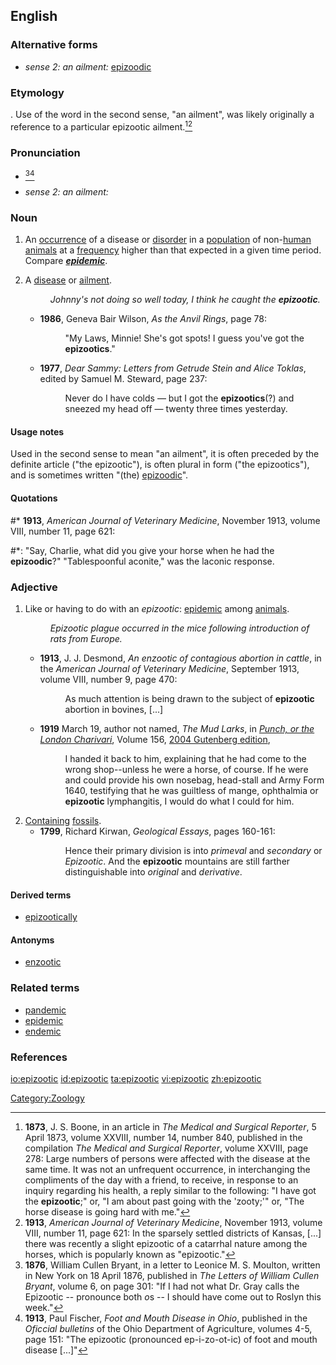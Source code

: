 {{wikipedia}}
==English==

===Alternative forms===
* ''sense 2: an ailment:'' [[epizoodic]]

===Etymology===
{{confix|epi|zo-|otic}}. Use of the word in the second sense, "an ailment", was likely originally a reference to a particular epizootic ailment.<ref>'''1873''', J. S. Boone, in an article in ''The Medical and Surgical Reporter'', 5 April 1873, volume XXVIII, number 14, number 840, published in the compilation ''The Medical and Surgical Reporter'', volume XXVIII, page 278: Large numbers of persons were affected with the disease at the same time. It was not an unfrequent occurrence, in interchanging the compliments of the day with a friend, to receive, in response to an inquiry regarding his health, a reply similar to the following: "I have got the '''epizootic''';" or, "I am about past going with the 'zooty;'" or, "The horse disease is going hard with me."</ref><ref>'''1913''', ''American Journal of Veterinary Medicine'', November 1913, volume VIII, number 11, page 621: In the sparsely settled districts of Kansas, [...] there was recently a slight epizootic of a catarrhal nature among the horses, which is popularly known as "epizootic."</ref>

===Pronunciation===
* {{IPA|/ɛpɪ.zəˈwɒtɪk/|/ɛpɪ.zoʊˈɒtɪk/}}<ref>'''1876''', William Cullen Bryant, in a letter to Leonice M. S. Moulton, written in New York on 18 April 1876, published in ''The Letters of William Cullen Bryant'', volume 6, on page 301: "If I had not what Dr. Gray calls the Epizootic -- pronounce both ''o''s -- I should have come out to Roslyn this week."</ref><ref>'''1913''', Paul Fischer, ''Foot and Mouth Disease in Ohio'', published in the ''Oficcial bulletins'' of the Ohio Department of Agriculture, volumes 4-5, page 151: "The epizootic (pronounced ep-i-zo-ot-ic) of foot and mouth disease [...]"</ref>
* ''sense 2: an ailment:'' {{IPA|/ɛpɪˈzuːdɪk/}}

===Noun===
{{en-noun}}

# {{context|epidemiology}} An [[occurrence]] of a disease or [[disorder]] in a [[population]] of non-[[human]] [[animal]]s at a [[frequency]] higher than that expected in a given time period. Compare '''''[[epidemic]]'''''.
# {{rfv-sense}} {{context|dialectal|humorous|often|_|plural}} A [[disease]] or [[ailment]].
#: ''Johnny's not doing so well today, I think he caught the '''epizootic'''.''
#* '''1986''', Geneva Bair Wilson, ''As the Anvil Rings'', page 78: 
#*: "My Laws, Minnie! She's got spots! I guess you've got the '''epizootics'''."
#* '''1977''', ''Dear Sammy: Letters from Getrude Stein and Alice Toklas'', edited by Samuel M. Steward, page 237: 
#*: Never do I have colds — but I got the '''epizootics'''(?) and sneezed my head off — twenty three times yesterday.

====Usage notes====
Used in the second sense to mean "an ailment", it is often preceded by the definite article ("the epizootic"), is often plural in form ("the epizootics"), and is sometimes written "(the) [[epizoodic]]".

====Quotations====
#* '''1913''', ''American Journal of Veterinary Medicine'', November 1913, volume VIII, number 11, page 621: 
#*: "Say, Charlie, what did you give your horse when he had the '''epizoodic'''?" "Tablespoonful aconite," was the laconic response.

===Adjective===
{{en-adj|?}}

# Like or having to do with an ''epizootic'': [[epidemic]] among [[animal]]s.
#: ''Epizootic plague occurred in the mice following introduction of rats from Europe.''
#* '''1913''', J. J. Desmond, ''An enzootic of contagious abortion in cattle'', in the ''American Journal of Veterinary Medicine'', September 1913, volume VIII, number 9, page 470: 
#*: As much attention is being drawn to the subject of '''epizootic''' abortion in bovines, [...]
#* '''1919''' March 19, author not named, ''The Mud Larks'', in ''[[w:Punch (magazine)|Punch, or the London Charivari]]'', Volume 156, [http://www.gutenberg.org/dirs/1/1/9/0/11908/11908-8.txt 2004 Gutenberg edition],
#*: I handed it back to him, explaining that he had come to the wrong shop--unless he were a horse, of course. If he were and could provide his own nosebag, head-stall and Army Form 1640, testifying that he was guiltless of mange, ophthalmia or '''epizootic''' lymphangitis, I would do what I could for him.
# [[contain|Containing]] [[fossil]]s.
#* '''1799''', Richard Kirwan, ''Geological Essays'', pages 160-161: 
#*: Hence their primary division is into ''primeval'' and ''secondary'' or ''Epizootic''. And the '''epizootic''' mountains are still farther distinguishable into ''original'' and ''derivative''. 

====Derived terms====
* [[epizootically]]

====Antonyms====
* [[enzootic]]

===Related terms===
* [[pandemic]]
* [[epidemic]]
* [[endemic]]

===References===
<references />

[[Category:Zoology]]

[[io:epizootic]]
[[id:epizootic]]
[[ta:epizootic]]
[[vi:epizootic]]
[[zh:epizootic]]
